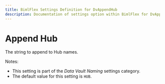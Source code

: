 ---
title: BimlFlex Settings Definition for DvAppendHub
description: Documentation of settings option within BimlFlex for DvAppendHub
---
<head>
  <meta name="varigenceProduct" content="BimlFlex"></meta>
  <meta name="varigenceArticleType" content="Reference"></meta>
</head>


# Append Hub

The string to append to Hub names.

Notes:

* This setting is part of the *Data Vault Naming* settings category.
* The default value for this setting is `HUB`.
